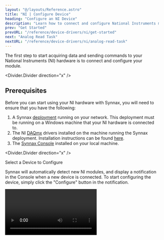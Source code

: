 ```yaml
---
layout: "@/layouts/Reference.astro"
title: "NI | Configure Device"
heading: "Configure an NI Device"
description: "Learn how to connect and configure National Instruments modules."
prev: "Get Started"
prevURL: "/reference/device-drivers/ni/get-started"
next: "Analog Read Task"
nextURL: "/reference/device-drivers/ni/analog-read-task"
---
```



The first step to start acquiring data and sending commands to your 
National Instruments (NI) hardware is to connect and configure your module.

<Divider.Divider direction="x" />

## Prerequisites

Before you can start using your NI hardware with Synnax, you will need to 
ensure that you have the following:

1. A Synnax [deployment](/reference/cluster/quick-start) running on your
network. This deployment must be running on a Windows machine that your NI hardware is connected
to.
2. The NI [DAQmx](https://www.ni.com/en/support/documentation/supplemental/06/getting-started-with-ni-daqmx--main-page.html)
drivers installed on the machine running the Synnax deployment. Installation instructions
can be found [here](https://www.ni.com/en/support/downloads/drivers/download.ni-daq-mx.html#532710).
3. The [Synnax Console](/reference/console/get-started) installed on your local
machine.

<Divider.Divider direction="x" />

<StepText level="h2" step={1}>Select a Device to Configure</StepText>

Synnax will automatically detect new NI modules, and display a notification in the 
Console when a new device is connected. To start configuring the device,
simply click the "Configure" button in the notification.

<Video client:only="react" id="device-drivers/ni/configure-device/device-configure-from-notification" />

Alternatively, you can find connected devices in the resources toolbar. To 
open the device configuration dialog, right click on the device and select
"Configure".

<Video client:only="react" id="device-drivers/ni/configure-device/device-configure-from-resources" />

<Divider.Divider direction="x" />

<StepText level="h2" step={2}>Name Your Device</StepText>

The first step in the configuration dialog will prompt you to name your device. This name
will be used for your team to identify the device in the console.

<Video client:only="react" id="device-drivers/ni/configure-device/device-configure-name" />

<Divider.Divider direction="x" />

<StepText level="h2" step={3}>Set the Device Identifier</StepText>

Next, you'll need to set a short device identifier. This identifier will be used to prefix
the names of all of the channels on your device. We've automatically generated a few 
suggestions, although you're welcome to choose your own.

<Video client:only="react" id="device-drivers/ni/configure-device/device-configure-id" />

<Divider.Divider direction="x" />

<StepText level="h2" step={3}>Save the Configuration</StepText>

Once you're happy with the name and identifier, the last step is to save the configuration
by hitting the blue "Save" button in the bottom right corner.

<Video client:only="react" id="device-drivers/ni/configure-device/device-configure-save" />

<Divider.Divider direction="x" />

## Next Steps

Now that you've configured your device, it's time to record data using a task. To read
data, you can start with a [Digital Read Task](/reference/device-drivers/ni/digital-read-task)
or an [Analog Read Task](/reference/device-drivers/ni/analog-read-task). To send commands, 
try a [Digital Write Task](/reference/device-drivers/ni/digital-write-task). 
